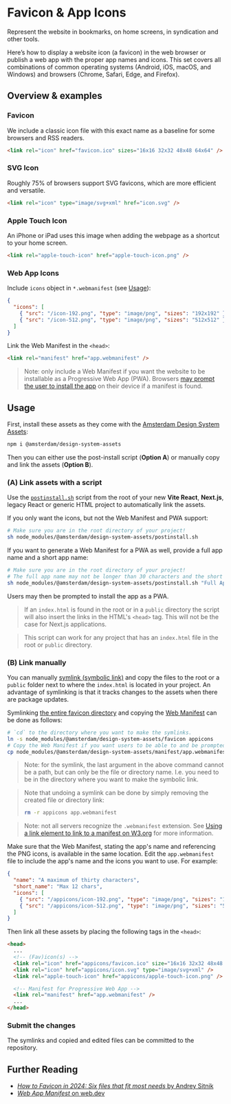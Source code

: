 
<Meta title="Docs/Assets/Favicon & App Icons" />

# Favicon & App Icons

Represent the website in bookmarks, on home screens, in syndication and other tools.

Here’s how to display a website icon (a favicon) in the web browser or publish a web app with the proper app names and icons.
This set covers all combinations of common operating systems (Android, iOS, macOS, and Windows) and browsers (Chrome, Safari, Edge, and Firefox).

## Overview & examples

### Favicon

<Favicon />

We include a classic icon file with this exact name as a baseline for some browsers and RSS readers.

```html
<link rel="icon" href="favicon.ico" sizes="16x16 32x32 48x48 64x64" />
```

### SVG Icon

Roughly 75% of browsers support SVG favicons, which are more efficient and versatile.

<SvgIcon />

```html
<link rel="icon" type="image/svg+xml" href="icon.svg" />
```

### Apple Touch Icon

<AppleTouchIcon />

An iPhone or iPad uses this image when adding the webpage as a shortcut to your home screen.

```html
<link rel="apple-touch-icon" href="apple-touch-icon.png" />
```

### Web App Icons

<WebAppIcons />

Include `icons` object in `*.webmanifest` (see [Usage](#usage)):

```json
{
  "icons": [
    { "src": "/icon-192.png", "type": "image/png", "sizes": "192x192" },
    { "src": "/icon-512.png", "type": "image/png", "sizes": "512x512" }
  ]
}
```

Link the Web Manifest in the `<head>`:

```html
<link rel="manifest" href="app.webmanifest" />
```

> Note: only include a Web Manifest if you want the website to be installable as a Progressive Web App (PWA).
> Browsers [may prompt the user to install the app](https://web.dev/learn/pwa/installation-prompt) on their device if a manifest is found.

## Usage

First, install these assets as they come with the [Amsterdam Design System Assets](https://www.npmjs.com/package/@amsterdam/design-system-assets):

```sh
npm i @amsterdam/design-system-assets
```

Then you can either use the post-install script (**Option A**) or manually copy and link the assets (**Option B**).

### (A) Link assets with a script

Use the [`postinstall.sh`](https://github.com/Amsterdam/design-system/tree/develop/proprietary/assets/postinstall.sh) script from the root of your new **Vite React**, **Next.js**, legacy React or generic HTML project to automatically link the assets.

If you only want the icons, but not the Web Manifest and PWA support:

```sh
# Make sure you are in the root directory of your project!
sh node_modules/@amsterdam/design-system-assets/postinstall.sh
```

If you want to generate a Web Manifest for a PWA as well, provide a full app name and a short app name:

```sh
# Make sure you are in the root directory of your project!
# The full app name may not be longer than 30 characters and the short name no longer than 12 characters.
sh node_modules/@amsterdam/design-system-assets/postinstall.sh "Full App Name" "Short Name"
```

Users may then be prompted to install the app as a PWA.

> If an `index.html` is found in the root or in a `public` directory the script will also insert the links in the HTML's `<head>` tag.
> This will not be the case for Next.js applications.

> This script can work for any project that has an `index.html` file in the root or `public` directory.

### (B) Link manually

You can manually [symlink (symbolic link)](https://en.wikipedia.org/wiki/Symbolic_link#POSIX_and_Unix-like_operating_systems) and copy the files to the root or a `public` folder next to where the `index.html` is located in your project.
An advantage of symlinking is that it tracks changes to the assets when there are package updates.

Symlinking [the entire favicon directory](https://github.com/Amsterdam/design-system/tree/develop/proprietary/assets/favicon) and copying the [Web Manifest](https://github.com/Amsterdam/design-system/tree/develop/proprietary/assets/app.manifest) can be done as follows:

```sh
# `cd` to the directory where you want to make the symlinks.
ln -s node_modules/@amsterdam/design-system-assets/favicon appicons
# Copy the Web Manifest if you want users to be able to and be prompted to install the app as a PWA.
cp node_modules/@amsterdam/design-system-assets/manifest/app.webmanifest app.webmanifest
```

> Note: for the symlink, the last argument in the above command cannot be a path, but can only be the file or directory name.
> I.e. you need to be in the directory where you want to make the symbolic link.

> Note that undoing a symlink can be done by simply removing the created file or directory link:
>
> ```sh
> rm -r appicons app.webmanifest
> ```

> Note: not all servers recognize the `.webmanifest` extension.
> See [Using a link element to link to a manifest on W3.org](https://www.w3.org/TR/appmanifest/#using-a-link-element-to-link-to-a-manifest) for more information.

Make sure that the Web Manifest, stating the app's name and referencing the PNG icons, is available in the same location.
Edit the `app.webmanifest` file to include the app's name and the icons you want to use.
For example:

```json
{
  "name": "A maximum of thirty characters",
  "short_name": "Max 12 chars",
  "icons": [
    { "src": "/appicons/icon-192.png", "type": "image/png", "sizes": "192x192" },
    { "src": "/appicons/icon-512.png", "type": "image/png", "sizes": "512x512" }
  ]
}
```

Then link all these assets by placing the following tags in the `<head>`:

```html
<head>
  ...
  <!-- (Fav)icon(s) -->
  <link rel="icon" href="appicons/favicon.ico" size="16x16 32x32 48x48 64x64" />
  <link rel="icon" href="appicons/icon.svg" type="image/svg+xml" />
  <link rel="apple-touch-icon" href="appicons/apple-touch-icon.png" />

  <!-- Manifest for Progressive Web App -->
  <link rel="manifest" href="app.webmanifest" />
  ...
</head>
```

### Submit the changes

The symlinks and copied and edited files can be committed to the repository.

## Further Reading

- [_How to Favicon in 2024: Six files that fit most needs_ by Andrey Sitnik](https://evilmartians.com/chronicles/how-to-favicon-in-2021-six-files-that-fit-most-needs)
- [_Web App Manifest_ on web.dev](https://web.dev/learn/pwa/web-app-manifest)
